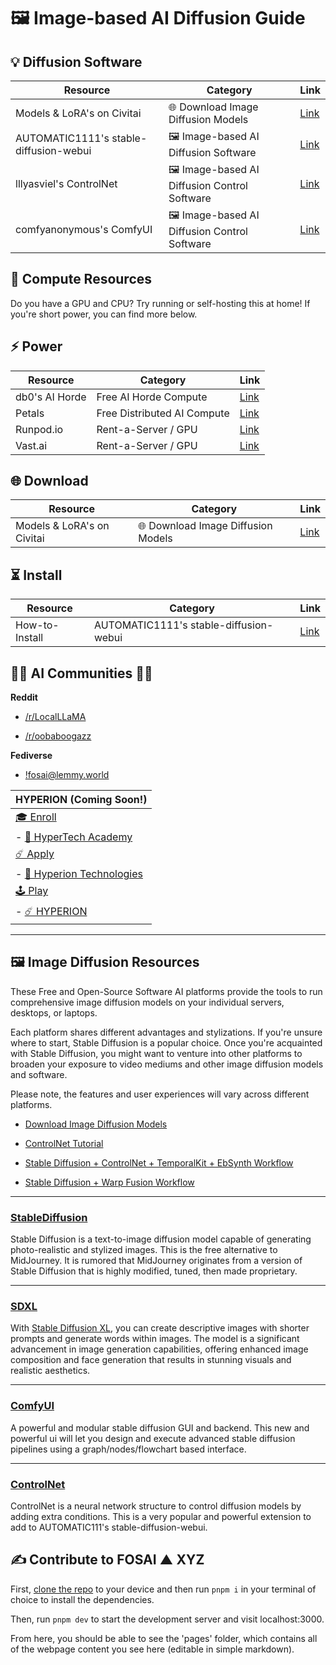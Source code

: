 # 🖼️ Image-based AI Diffusion Guide

## 💡 Diffusion Software

| Resource | Category | Link |
| --- | --- | --- |
| Models & LoRA's on Civitai | 🌐 Download Image Diffusion Models | [Link](https://civitai.com/) |
| AUTOMATIC1111's stable-diffusion-webui | 🖼️ Image-based AI Diffusion Software | [Link](https://github.com/AUTOMATIC1111/stable-diffusion-webui) |
| lllyasviel's ControlNet | 🖼️ Image-based AI Diffusion Control Software | [Link](https://github.com/lllyasviel/ControlNet) |
| comfyanonymous's ComfyUI | 🖼️ Image-based AI Diffusion Control Software | [Link](https://github.com/comfyanonymous/ComfyUI) |

## 🔋 Compute Resources
Do you have a GPU and CPU? Try running or self-hosting this at home! If you're short power, you can find more below.

## ⚡ Power
| Resource | Category | Link |
| --- | --- | --- |
| db0's AI Horde | Free AI Horde Compute | [Link](https://stablehorde.net/) |
| Petals | Free Distributed AI Compute | [Link](https://github.com/bigscience-workshop/petals) |
| Runpod.io | Rent-a-Server / GPU | [Link](https://www.runpod.io/gpu-instance/pricing) |
| Vast.ai | Rent-a-Server / GPU | [Link](https://vast.ai/) |

## 🌐 Download
| Resource | Category | Link |
| --- | --- | --- |
| Models & LoRA's on Civitai | 🌐 Download Image Diffusion Models | [Link](https://civitai.com/) |

## ⏳ Install
| Resource | Category | Link |
| --- | --- | --- |
| How-to-Install | AUTOMATIC1111's stable-diffusion-webui | [Link](https://www.youtube.com/watch?v=VXEyhM3Djqg&ab_channel=Aitrepreneur) |

## 👩‍🚀 AI Communities 👨‍🚀

**Reddit**

- [/r/LocalLLaMA](https://www.reddit.com/r/LocalLLaMA/)

- [/r/oobaboogazz](https://www.reddit.com/r/oobaboogazz)

**Fediverse**

- [!fosai@lemmy.world](https://lemmy.world/c/fosai)

| HYPERION (Coming Soon!) |
| --- |
| [🎓 Enroll](enroll/hyper-tech-academy) |
|   - [💫 HyperTech Academy](enroll/hyper-tech-academy) |
| [☄️ Apply](apply/hyperion-technologies) |
|   - [🔬 Hyperion Technologies](apply/hyperion-technologies) |
| [🕹️ Play](play/hyperion) |
|   - [☄️ HYPERION](play/hyperion) |

--- 

## 🖼️ Image Diffusion Resources

These Free and Open-Source Software AI platforms provide the tools to run comprehensive image diffusion models on your individual servers, desktops, or laptops.

Each platform shares different advantages and stylizations. If you're unsure where to start, Stable Diffusion is a popular choice. Once you're acquainted with Stable Diffusion, you might want to venture into other platforms to broaden your exposure to video mediums and other image diffusion models and software.

Please note, the features and user experiences will vary across different platforms. 

- [Download Image Diffusion Models](https://civitai.com/)

- [ControlNet Tutorial](https://www.youtube.com/watch?v=dLM2Gz7GR44)

- [Stable Diffusion + ControlNet + TemporalKit + EbSynth Workflow](https://www.youtube.com/watch?v=rlfhv0gRAF4)

- [Stable Diffusion + Warp Fusion Workflow](https://www.youtube.com/watch?v=m8xaPnaooyg)

---

### [StableDiffusion](https://github.com/AUTOMATIC1111/stable-diffusion-webui)
Stable Diffusion is a text-to-image diffusion model capable of generating photo-realistic and stylized images. This is the free alternative to MidJourney. It is rumored that MidJourney originates from a version of Stable Diffusion that is highly modified, tuned, then made proprietary. 

---

### [SDXL](https://clipdrop.co/stable-diffusion)
With [Stable Diffusion XL](https://stability.ai/stablediffusion), you can create descriptive images with shorter prompts and generate words within images. The model is a significant advancement in image generation capabilities, offering enhanced image composition and face generation that results in stunning visuals and realistic aesthetics. 

---

### [ComfyUI](https://github.com/comfyanonymous/ComfyUI)
A powerful and modular stable diffusion GUI and backend. This new and powerful ui will let you design and execute advanced stable diffusion pipelines using a graph/nodes/flowchart based interface. 

---

### [ControlNet](https://github.com/lllyasviel/ControlNet)
ControlNet is a neural network structure to control diffusion models by adding extra conditions. This is a very popular and powerful extension to add to AUTOMATIC111's stable-diffusion-webui.

## ✍️ Contribute to FOSAI ▲ XYZ

First, [clone the repo](https://github.com/AdynBlaed/fosai-xyz) to your device and then run `pnpm i` in your terminal of choice to install the dependencies.

Then, run `pnpm dev` to start the development server and visit localhost:3000. 

From here, you should be able to see the 'pages' folder, which contains all of the webpage content you see here (editable in simple markdown).